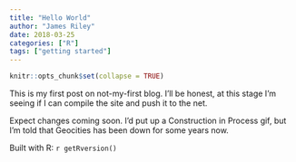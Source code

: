 ```yaml
---
title: "Hello World"
author: "James Riley"
date: 2018-03-25
categories: ["R"]
tags: ["getting started"]
---
```


```r
knitr::opts_chunk$set(collapse = TRUE)
```
This is my first post on not-my-first blog. I'll be honest, at this stage I'm seeing if I can compile the site and push it to the net.

Expect changes coming soon. I'd put up a Construction in Process gif, but I'm told that Geocities has been down for some years now.


Built with R: `r getRversion()`